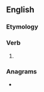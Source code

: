 ==English==

===Etymology===
{{suffix|en|press|eth|nocat=1}}

===Verb===
{{head|en|verb form}}

# {{en-archaic third-person singular of|press}}

===Anagrams===
* {{anagrams|en|a=eehprsst|hepsters|shepster}}